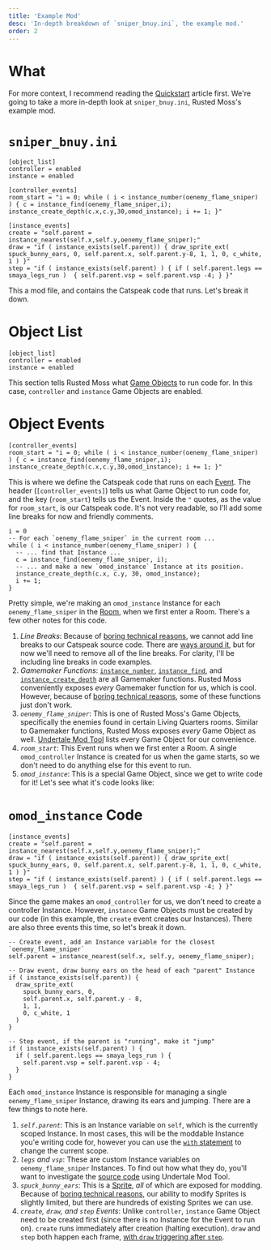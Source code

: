 ```yaml
---
title: 'Example Mod'
desc: 'In-depth breakdown of `sniper_bnuy.ini`, the example mod.'
order: 2
---
```


# What

For more context, I recommend reading the [Quickstart](/rm-docs/intro/quickstart) article first. We're going to take a more in-depth look at `sniper_bnuy.ini`, Rusted Moss's example mod.

# `sniper_bnuy.ini`

```mini
[object_list]
controller = enabled
instance = enabled

[controller_events]
room_start = "i = 0; while ( i < instance_number(oenemy_flame_sniper) ) { c = instance_find(oenemy_flame_sniper,i); instance_create_depth(c.x,c.y,30,omod_instance); i += 1; }"

[instance_events]
create = "self.parent = instance_nearest(self.x,self.y,oenemy_flame_sniper);"
draw = "if ( instance_exists(self.parent)) { draw_sprite_ext( spuck_bunny_ears, 0, self.parent.x, self.parent.y-8, 1, 1, 0, c_white, 1 ) }"
step = "if ( instance_exists(self.parent) ) { if ( self.parent.legs == smaya_legs_run )  { self.parent.vsp = self.parent.vsp -4; } }"
```

This a mod file, and contains the Catspeak code that runs. Let's break it down.

# Object List

```mini
[object_list]
controller = enabled
instance = enabled
```

This section tells Rusted Moss what [Game Objects](/rm-docs/gml/objects) to run code for. In this case, `controller` and `instance` Game Objects are enabled.

# Object Events

```mini
[controller_events]
room_start = "i = 0; while ( i < instance_number(oenemy_flame_sniper) ) { c = instance_find(oenemy_flame_sniper,i); instance_create_depth(c.x,c.y,30,omod_instance); i += 1; }"
```

This is where we define the Catspeak code that runs on each [Event](/rm-docs/gml/events). The header (`[controller_events]`) tells us what Game Object to run code for, and the key (`room_start`) tells us the Event. Inside the `"` quotes, as the value for `room_start`, is our Catspeak code. It's not very readable, so I'll add some line breaks for now and friendly comments.

```sp
i = 0
-- For each `oenemy_flame_sniper` in the current room ...
while ( i < instance_number(oenemy_flame_sniper) ) {
  -- ... find that Instance ...
  c = instance_find(oenemy_flame_sniper, i);
  -- ... and make a new `omod_instance` Instance at its position.
  instance_create_depth(c.x, c.y, 30, omod_instance);
  i += 1;
}
```

Pretty simple, we're making an `omod_instance` Instance for each `oenemy_flame_sniper` in the [Room](/rm-docs/gml/architecture#rooms), when we first enter a Room. There's a few other notes for this code.

1. _Line Breaks_: Because of [boring technical reasons](/rm-docs/rmml/design#coding-in-one-line), we cannot add line breaks to our Catspeak source code. There are [ways around it](/rm-docs/mose/mods#globalmod_map), but for now we'll need to remove all of the line breaks. For clarity, I'll be including line breaks in code examples.
1. _Gamemaker Functions_: [`instance_number`](https://manual.gamemaker.io/lts/en/GameMaker_Language/GML_Reference/Asset_Management/Instances/instance_number.htm), [`instance_find`](https://manual.gamemaker.io/lts/en/GameMaker_Language/GML_Reference/Asset_Management/Instances/instance_find.htm), and [`instance_create_depth`](https://manual.gamemaker.io/lts/en/GameMaker_Language/GML_Reference/Asset_Management/Instances/instance_create_depth.htm) are all Gamemaker functions. Rusted Moss conveniently exposes _every_ Gamemaker function for us, which is cool. However, because of [boring technical reasons](/rm-docs/modding/limitations#lts-bugs), some of these functions just don't work.
1. _`oenemy_flame_sniper`_: This is one of Rusted Moss's Game Objects, specifically the enemies found in certain Living Quarters rooms. Similar to Gamemaker functions, Rusted Moss exposes _every_ Game Object as well. [Undertale Mod Tool](/rm-docs/modding/utmt) lists every Game Object for our convenience.
1. _`room_start`_: This Event runs when we first enter a Room. A single `omod_controller` Instance is created for us when the game starts, so we don't need to do anything else for this event to run.
1. _`omod_instance`_: This is a special Game Object, since we get to write code for it! Let's see what it's code looks like:

# `omod_instance` Code

```mini
[instance_events]
create = "self.parent = instance_nearest(self.x,self.y,oenemy_flame_sniper);"
draw = "if ( instance_exists(self.parent)) { draw_sprite_ext( spuck_bunny_ears, 0, self.parent.x, self.parent.y-8, 1, 1, 0, c_white, 1 ) }"
step = "if ( instance_exists(self.parent) ) { if ( self.parent.legs == smaya_legs_run )  { self.parent.vsp = self.parent.vsp -4; } }"
```

Since the game makes an `omod_controller` for us, we don't need to create a controller Instance. However, `instance` Game Objects must be created by our code (in this example, the `create` event creates our Instances). There are also three events this time, so let's break it down.

```sp
-- Create event, add an Instance variable for the closest `oenemy_flame_sniper`
self.parent = instance_nearest(self.x, self.y, oenemy_flame_sniper);
```

```sp
-- Draw event, draw bunny ears on the head of each "parent" Instance
if ( instance_exists(self.parent)) {
  draw_sprite_ext(
    spuck_bunny_ears, 0,
    self.parent.x, self.parent.y - 8,
    1, 1,
    0, c_white, 1
  )
}
```

```sp
-- Step event, if the parent is "running", make it "jump"
if ( instance_exists(self.parent) ) {
  if ( self.parent.legs == smaya_legs_run ) {
    self.parent.vsp = self.parent.vsp - 4;
  }
}
```

Each `omod_instance` Instance is responsible for managing a single `oenemy_flame_sniper` Instance, drawing its ears and jumping. There are a few things to note here.

1. _`self.parent`_: This is an Instance variable on `self`, which is the currently scoped Instance. In most cases, this will be the moddable Instance you'e writing code for, however you can use the [`with` statement](https://manual.gamemaker.io/lts/en/GameMaker_Language/GML_Overview/Language_Features/with.htm) to change the current scope.
1. _`legs` and `vsp`_: These are custom Instance variables on `oenemy_flame_sniper` Instances. To find out how what they do, you'll want to investigate the [source code](/rm-docs/modding/utmt#where-the-code-at) using Undertale Mod Tool.
1. _`spuck_bunny_ears`_: This is a [Sprite](/rm-docs/gml/architecture#sprites), _all_ of which are exposed for modding. Because of [boring technical reasons](/rm-docs/modding/limitations#sprites), our ability to modify Sprites is slightly limited, but there are hundreds of existing Sprites we can use.
1. _`create`, `draw`, and `step` Events_: Unlike `controller`, `instance` Game Object need to be created first (since there is no Instance for the Event to run on). `create` runs immediately after creation (halting execution). `draw` and `step` both happen each frame, [with `draw` triggering after `step`](/rm-docs/gml/events#execution-order).
